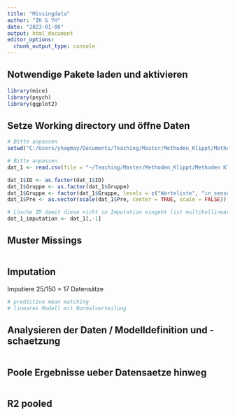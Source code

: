 ```yaml
---
title: "Missingdata"
author: "IK & YH"
date: "2023-01-06"
output: html_document
editor_options: 
  chunk_output_type: console
---
```


## Notwendige Pakete laden und aktivieren
```r
library(mice)
library(psych)
library(ggplot2)
```


## Setze Working directory und öffne Daten
```r
# Bitte anpassen
setwd("C:/Users/yhagmay/Documents/Teaching/Master/Methoden_Klippt/Methoden Klippt 2022/Datenbeispiele/Woche10_missing_values")

# Bitte anpassen
dat_1 <- read.csv(file = "~/Teaching/Master/Methoden_Klippt/Methoden Klippt 2022/Datenbeispiele/Woche10_missing_values/Dat_VR_Anxiety_Uebung.csv", header = TRUE, sep = ",", dec = ".", na.strings = "NA")

dat_1$ID <- as.factor(dat_1$ID)
dat_1$Gruppe <- as.factor(dat_1$Gruppe)
dat_1$Gruppe <- factor(dat_1$Gruppe, levels = c("Warteliste", "in_sensu", "in_virtuo"))
dat_1$Pre <- as.vector(scale(dat_1$Pre, center = TRUE, scale = FALSE))

# Lösche ID damit diese nicht in Imputation eingeht (ist multikollinear mit Gruppe)
dat_1_imputation <- dat_1[,-1]
```

## Muster Missings
```r

```

## Imputation

Imputiere 25/150 = 17 Datensätze
```r
# predictive mean matching
# lineares Modell mit Normalverteilung

```

## Analysieren der Daten / Modelldefinition und -schaetzung
```r

```

## Poole Ergebnisse ueber Datensaetze hinweg
```r

```

## R2 pooled
```r

```

